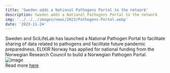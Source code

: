 ---
title: 'Sweden adds a National Pathogens Portal to the network'
description: Sweden adds a National Pathogens Portal to the network
img: '../../../images/news/2023/Pathogens-Portal.webp'
date: '2023-11-24'
---

Sweden and SciLifeLab has launched a National Pathogen Portal to facilitate sharing of data related to pathogens and facilitate future pandemic preparedness. ELIXIR Norway has applied for national funding from the Norwegian Research Council to build a Norwegian Pathogen Portal.
<br/>
![image](/images/news/2023/Pathogens-Portal.webp)
<br/>
Read more [here](https://www.ebi.ac.uk/about/news/updates-from-data-resources/extending-the-network-of-infectious-disease-data-portals-developments-in-sweden-and-the-netherlands/)
